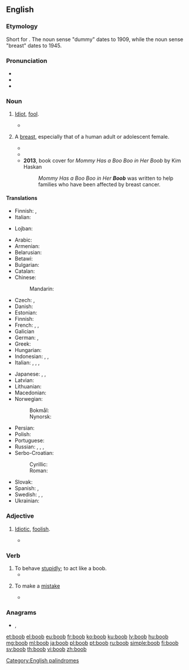 ==English==

===Etymology===
Short for {{m|en|booby}}. The noun sense "dummy" dates to 1909, while the noun sense "breast" dates to 1945.

===Pronunciation===
* {{IPA|/ˈbuːb/|lang=en}}
* {{audio|en-us-boob.ogg|Audio (US)|lang=en}}
* {{rhymes|uːb|lang=en}}

===Noun===
{{en-noun}}

# {{lb|en|informal|pejorative}} [[idiot|Idiot]], [[fool]].
#* {{quote-book|year=1914|author=George Vere Hobart|title=Boobs, as Seen by John Henry|oclc=14521032|page=75|passage=Not having an ear for music it annoys me to hear the '''boobs''' squeal.}}
# {{lb|en|slang}} A [[breast]], especially that of a human adult or adolescent female.
#* {{quote-book|year=1945|author=James T Farrell|title=Judgement Day|oclc=186789080|page=314|passage=Tough luck. Too quick in covering to let them see her '''boobs'''.}}
#* {{quote-book|year=1974|author=Ernest Brawley|title=The Rap|page=256|passage=Her boob had fallen out of her nightgown and now lay limp against the stained sheet.}}
#* '''2013''', book cover for ''Mommy Has a Boo Boo in Her Boob'' by Kim Haskan
#*: ''Mommy Has a Boo Boo in Her '''Boob''''' was written to help families who have been affected by breast cancer.

====Translations====
{{trans-top|idiot, fool}}
* Finnish: {{qualifier|slang}} {{t+|fi|dorka}}, {{qualifier|slang}} {{t+|fi|bimbo}}
* Italian: {{t+|it|babbeo|m}}
{{trans-mid}}
* Lojban: {{t|jbo|bebna}}
{{trans-bottom}}

{{trans-top|breast (colloquial)}}
* Arabic: {{t|ar|ثَدْي|m}}
* Armenian: {{t|hy|ծիծ|sc=Armn}}
* Belarusian: {{t|be|сі́ська|f|sc=Cyrl}}
* Betawi: {{t|bew|tokét}}
* Bulgarian: {{t+|bg|ци́ца|f|sc=Cyrl}}
* Catalan: {{t+|ca|pit|m}}
* Chinese:
*: Mandarin: {{t+|cmn|咪咪|tr=mīmī|sc=Hani}}
* Czech: {{t+|cs|cecek|m}}, {{t+|cs|koza|f}}
* Danish: {{t|da|babs|c}}
* Estonian: {{t|et|tiss}}
* Finnish: {{t+|fi|tissi}}
* French: {{t+|fr|nichon|m}}, {{t+|fr|lolo|m}}, {{t+|fr|néné|m}}
* Galician {{t+|gl|teta|f}}
* German: {{t+|de|Titte|f}}, {{t+|de|Möpse|p}} {{qualifier|usually plural}}
* Greek: {{t+|el|βυζί|n|sc=Grek}}
* Hungarian: {{t+|hu|cici}}
* Indonesian: {{t|id|toket}}, {{t+|id|tetek}}, {{t+|id|susu}}
* Italian: {{t+|it|zizza|f}}, {{t+|it|capezzolo|m}}, {{t+|it|tetta|f}}, {{t+|it|zinna|f}}
{{trans-mid}}
* Japanese: {{t|ja|おっぱい|tr=oppai|sc=Jpan}}, {{t|ja|ぱいぱい|tr=paipai|sc=Jpan}}, {{t|ja|ぱいおつ|tr=paiotsu|sc=Jpan}}
* Latvian: {{t+|lv|pups|m}}
* Lithuanian: {{t|lt|papas|m}}
* Macedonian: {{t|mk|цицка|f|sc=Cyrl}}
* Norwegian:
*: Bokmål: {{t|nb|pupp|m}}
*: Nynorsk: {{t|nn|pupp|m}}
* Persian: {{t+|fa|ممه|tr=mama|sc=fa-Arab}}
* Polish: {{t+|pl|cycek|m}}
* Portuguese: {{t+|pt|mama|f}}
* Russian: {{t+|ru|си́ська|f}}, {{t+|ru|ти́тька|f}}, {{t+|ru|дойка|alt=до́йки|f-p}} {{qualifier|usually plural}}, {{t+|ru|буфер|alt=буфера́|m-p}} {{qualifier|usually plural}}
* Serbo-Croatian:
*: Cyrillic: {{t|sh|сиса|f}}
*: Roman: {{t+|sh|sisa}}
* Slovak: {{t|sk|cecok|m}}
* Spanish: {{t+|es|teta|f}}, {{t|es|macoca|f}}
* Swedish: {{t|sv|tutt|c}}, {{t+|sv|tutte|c}}, {{t+|sv|patt|c}}
* Ukrainian: {{t+|uk|ци́цька|f|sc=Cyrl}}
{{trans-bottom}}

===Adjective===
{{en-adj|-}}

# {{lb|en|informal|pejorative}} [[idiotic|Idiotic]], [[foolish]].
#* {{quote-book|year=1971|author=Robert Beck|title=The Naked Soul of Iceberg Slim|isbn=0870674145|page=220|passage=Brother, to survive we must strip our total beings of any '''boob''' black bourgeoisie values and creampuff attitudes toward the horror in America which we might have absorbed.}}

===Verb===
{{en-verb}}

# To behave [[stupidly]]; to act like a boob.
#* {{quote-book|year=1969|author=Colin Watson|title=The Flaxborough Chronicle|oclc=26730196|page=250|passage=After three hits his cleverness ran out. He '''boobed'''.}}
# {{lb|en|informal|intransitive}} To make a [[mistake]]
#* {{quote-magazine|year=1969|title=Alchemy|magazine=The Canadian Forum|volume=49|page=211|passage=...the younger generation will not altogether be grateful for the book in which they are contained — especially when he '''boobs''' in calling the Weavers a rock ensemble.}}

===Anagrams===
* {{l|en|bobo}}, {{l|en|Bobo}}

[[Category:English palindromes]]

[[et:boob]]
[[el:boob]]
[[eu:boob]]
[[fr:boob]]
[[ko:boob]]
[[ku:boob]]
[[lv:boob]]
[[hu:boob]]
[[mg:boob]]
[[ml:boob]]
[[ja:boob]]
[[pl:boob]]
[[pt:boob]]
[[ru:boob]]
[[simple:boob]]
[[fi:boob]]
[[sv:boob]]
[[th:boob]]
[[vi:boob]]
[[zh:boob]]